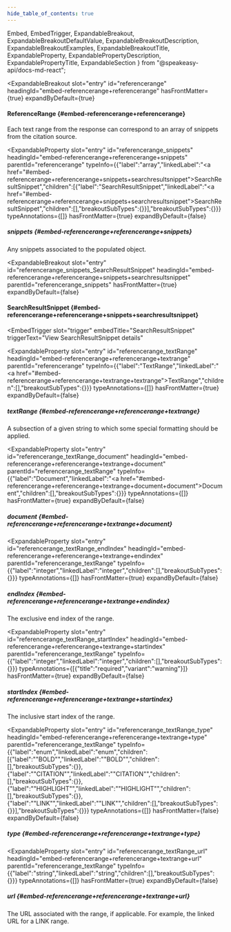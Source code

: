 ```yaml
---
hide_table_of_contents: true
---
```

  Embed,
  EmbedTrigger,
  ExpandableBreakout,
  ExpandableBreakoutDefaultValue,
  ExpandableBreakoutDescription,
  ExpandableBreakoutExamples,
  ExpandableBreakoutTitle,
  ExpandableProperty,
  ExpandablePropertyDescription,
  ExpandablePropertyTitle,
  ExpandableSection
} from "@speakeasy-api/docs-md-react";

<ExpandableSection>

<ExpandableBreakout
  slot="entry"
  id="referencerange"
  headingId="embed-referencerange+referencerange"
  hasFrontMatter={true}
  expandByDefault={true}
>

<ExpandableBreakoutTitle slot="title">

#### ReferenceRange \{#embed-referencerange+referencerange\}

</ExpandableBreakoutTitle>

<ExpandableBreakoutDescription slot="description">

Each text range from the response can correspond to an array of snippets from the citation source.

</ExpandableBreakoutDescription>

<ExpandableBreakoutExamples slot="examples">

</ExpandableBreakoutExamples>

<ExpandableBreakoutDefaultValue slot="defaultValue">

</ExpandableBreakoutDefaultValue>

</ExpandableBreakout>

<ExpandableProperty
  slot="entry"
  id="referencerange_snippets"
  headingId="embed-referencerange+referencerange+snippets"
  parentId="referencerange"
  typeInfo={{"label":"array","linkedLabel":"<a href=\"#embed-referencerange+referencerange+snippets+searchresultsnippet\">SearchResultSnippet</a>","children":[{"label":"SearchResultSnippet","linkedLabel":"<a href=\"#embed-referencerange+referencerange+snippets+searchresultsnippet\">SearchResultSnippet</a>","children":[],"breakoutSubTypes":{}}],"breakoutSubTypes":{}}}
  typeAnnotations={[]}
  hasFrontMatter={true}
  expandByDefault={false}
>

<ExpandablePropertyTitle slot="title">

##### snippets \{#embed-referencerange+referencerange+snippets\}

</ExpandablePropertyTitle>

<ExpandablePropertyDescription slot="description">

Any snippets associated to the populated object.

</ExpandablePropertyDescription>

</ExpandableProperty>

<ExpandableBreakout
  slot="entry"
  id="referencerange_snippets_SearchResultSnippet"
  headingId="embed-referencerange+referencerange+snippets+searchresultsnippet"
  parentId="referencerange_snippets"
  hasFrontMatter={true}
  expandByDefault={false}
>

<ExpandableBreakoutTitle slot="title">

#### SearchResultSnippet \{#embed-referencerange+referencerange+snippets+searchresultsnippet\}

</ExpandableBreakoutTitle>

<ExpandableBreakoutDescription slot="description">

</ExpandableBreakoutDescription>

<ExpandableBreakoutExamples slot="examples">

</ExpandableBreakoutExamples>

<ExpandableBreakoutDefaultValue slot="defaultValue">

</ExpandableBreakoutDefaultValue>

<Embed slot="embed">

<EmbedTrigger
  slot="trigger"
  embedTitle="SearchResultSnippet"
  triggerText="View SearchResultSnippet details"
>

<Embedsearchresultsnippet />

</EmbedTrigger>

</Embed>

</ExpandableBreakout>

<ExpandableProperty
  slot="entry"
  id="referencerange_textRange"
  headingId="embed-referencerange+referencerange+textrange"
  parentId="referencerange"
  typeInfo={{"label":"TextRange","linkedLabel":"<a href=\"#embed-referencerange+referencerange+textrange+textrange\">TextRange</a>","children":[],"breakoutSubTypes":{}}}
  typeAnnotations={[]}
  hasFrontMatter={true}
  expandByDefault={false}
>

<ExpandablePropertyTitle slot="title">

##### textRange \{#embed-referencerange+referencerange+textrange\}

</ExpandablePropertyTitle>

<ExpandablePropertyDescription slot="description">

A subsection of a given string to which some special formatting should be applied.

</ExpandablePropertyDescription>

</ExpandableProperty>

<ExpandableProperty
  slot="entry"
  id="referencerange_textRange_document"
  headingId="embed-referencerange+referencerange+textrange+document"
  parentId="referencerange_textRange"
  typeInfo={{"label":"Document","linkedLabel":"<a href=\"#embed-referencerange+referencerange+textrange+document+document\">Document</a>","children":[],"breakoutSubTypes":{}}}
  typeAnnotations={[]}
  hasFrontMatter={true}
  expandByDefault={false}
>

<ExpandablePropertyTitle slot="title">

##### document \{#embed-referencerange+referencerange+textrange+document\}

</ExpandablePropertyTitle>

<Embed slot="embed">

<EmbedTrigger slot="trigger" embedTitle="document" triggerText="View document details">

<Embeddocument />

</EmbedTrigger>

</Embed>

</ExpandableProperty>

<ExpandableProperty
  slot="entry"
  id="referencerange_textRange_endIndex"
  headingId="embed-referencerange+referencerange+textrange+endindex"
  parentId="referencerange_textRange"
  typeInfo={{"label":"integer","linkedLabel":"integer","children":[],"breakoutSubTypes":{}}}
  typeAnnotations={[]}
  hasFrontMatter={true}
  expandByDefault={false}
>

<ExpandablePropertyTitle slot="title">

##### endIndex \{#embed-referencerange+referencerange+textrange+endindex\}

</ExpandablePropertyTitle>

<ExpandablePropertyDescription slot="description">

The exclusive end index of the range.

</ExpandablePropertyDescription>

</ExpandableProperty>

<ExpandableProperty
  slot="entry"
  id="referencerange_textRange_startIndex"
  headingId="embed-referencerange+referencerange+textrange+startindex"
  parentId="referencerange_textRange"
  typeInfo={{"label":"integer","linkedLabel":"integer","children":[],"breakoutSubTypes":{}}}
  typeAnnotations={[{"title":"required","variant":"warning"}]}
  hasFrontMatter={true}
  expandByDefault={false}
>

<ExpandablePropertyTitle slot="title">

##### startIndex \{#embed-referencerange+referencerange+textrange+startindex\}

</ExpandablePropertyTitle>

<ExpandablePropertyDescription slot="description">

The inclusive start index of the range.

</ExpandablePropertyDescription>

</ExpandableProperty>

<ExpandableProperty
  slot="entry"
  id="referencerange_textRange_type"
  headingId="embed-referencerange+referencerange+textrange+type"
  parentId="referencerange_textRange"
  typeInfo={{"label":"enum","linkedLabel":"enum","children":[{"label":"\"BOLD\"","linkedLabel":"\"BOLD\"","children":[],"breakoutSubTypes":{}},{"label":"\"CITATION\"","linkedLabel":"\"CITATION\"","children":[],"breakoutSubTypes":{}},{"label":"\"HIGHLIGHT\"","linkedLabel":"\"HIGHLIGHT\"","children":[],"breakoutSubTypes":{}},{"label":"\"LINK\"","linkedLabel":"\"LINK\"","children":[],"breakoutSubTypes":{}}],"breakoutSubTypes":{}}}
  typeAnnotations={[]}
  hasFrontMatter={false}
  expandByDefault={false}
>

<ExpandablePropertyTitle slot="title">

##### type \{#embed-referencerange+referencerange+textrange+type\}

</ExpandablePropertyTitle>

</ExpandableProperty>

<ExpandableProperty
  slot="entry"
  id="referencerange_textRange_url"
  headingId="embed-referencerange+referencerange+textrange+url"
  parentId="referencerange_textRange"
  typeInfo={{"label":"string","linkedLabel":"string","children":[],"breakoutSubTypes":{}}}
  typeAnnotations={[]}
  hasFrontMatter={true}
  expandByDefault={false}
>

<ExpandablePropertyTitle slot="title">

##### url \{#embed-referencerange+referencerange+textrange+url\}

</ExpandablePropertyTitle>

<ExpandablePropertyDescription slot="description">

The URL associated with the range, if applicable. For example, the linked URL for a LINK range.

</ExpandablePropertyDescription>

</ExpandableProperty>

</ExpandableSection>